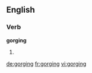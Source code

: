 ==English==

===Verb===
'''gorging'''

# {{present participle of|[[gorge]]}}

[[de:gorging]]
[[fr:gorging]]
[[vi:gorging]]